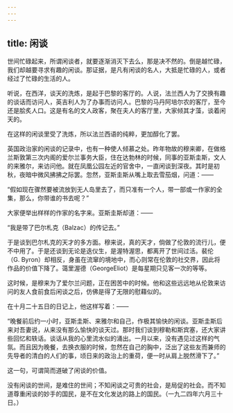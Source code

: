 ```yaml
---
---
---
```

title: 闲谈
---



世间忙碌起来，所谓闲谈者，就要逐渐消灭下去么，那是决不然的。倒是越忙碌，我们却越要寻求有趣的闲谈。那证据，是凡有闲谈的名人，大抵是忙碌的人，或者经过了忙碌的生活的人。

听说，在西洋，谈天的洗炼，是起于巴黎的客厅的。人说，法兰西人为了交换有趣的谈话而访问人，英吉利人为了办事而访问人。巴黎的马丹阿培尔农的客厅，至今还是脍炙人口。这是有名的文人政客，聚在夫人的客厅里，大家倾其才藻，谈着闲天的。

在这样的闲谈里受了洗炼，所以法兰西语的纯粹，更加醇化了罢。

英国政治家的闲谈的记录中，也有一种使人倾慕之处。昨年物故的穆来卿，在做格兰斯敦第三次内阁的爱尔兰事务大臣，住在达勃林的时候，同事的亚斯圭斯，文人的来雅尔，来访问他。就在凤凰公园左近的官舍中，一直闲谈到深夜。其时是初秋，夜暗中微风拂拂之际罢。忽然，亚斯圭斯从嘴上取去雪茄烟，问道：——

“假如现在骤然要被流放到无人岛里去了，而只准有一个人，带一部或一作家的全集，那么，你带谁的书去呢？”

大家便举出样样的作家的名字来。亚斯圭斯却道：——

“我是带了巴尔札克（Balzac）的传记去。”

于是谈到巴尔札克的天才的多方面。穆来说，真的天才，倘做了伦敦的流行儿，便不中用了。于是还谈到无论是迭仪生，是渥特渥思，都离开了世间过活。裴伦（G. Byron）却相反，身虽在流窜的境地中，而心则常在伦敦的社交界，因此将作品的价值下降了。蔼里渥德（GeorgeEliot）是每星期只见客一次的等等。

这时候，是穆来为了爱尔兰问题，正在困苦中的时候。他和这些远远地从伦敦来访问的友人食前食后闲谈之后，仿佛是得了无限的慰藉似的。

在十月二十五日的日记上，他这样写着：——

“晚餐前后约一小时，亚斯圭斯、来雅尔和自己，作极其愉快的闲谈。亚斯圭斯后来对吾妻说，从来没有那么愉快的谈天过。那时我们谈到穆勒和斯宾塞，还大家讲些回忆和轶话。谈话从我的心里流水似的涌出。一月以来，没有遇见过这样的气氛。而且因为晚餐，去换衣服的时候，忽然在自己的胸中，泛出了这些友而兼师的先导者的清白的人们的事，顷日来的政治上的重荷，便一时从肩上脱然滑下了。”

这一句，可谓简而道破了闲谈的价值。

没有闲谈的世间，是难住的世间；不知闲谈之可贵的社会，是局促的社会。而不知道尊重闲谈的妙手的国民，是不在文化发达的路上的国民。（一九二四年六月三十日。）